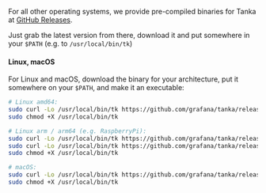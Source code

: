 For all other operating systems, we provide pre-compiled binaries for Tanka at
[GitHub Releases](https://github.com/grafana/tanka/releases).

Just grab the latest version from there, download it and put somewhere in your
`$PATH` (e.g. to `/usr/local/bin/tk`)

#### Linux, macOS

For Linux and macOS, download the binary for your architecture, put it somewhere on your `$PATH`, and make it an executable:

```bash
# Linux amd64:
sudo curl -Lo /usr/local/bin/tk https://github.com/grafana/tanka/releases/latest/download/tk-linux-amd64
sudo chmod +X /usr/local/bin/tk

# Linux arm / arm64 (e.g. RaspberryPi):
sudo curl -Lo /usr/local/bin/tk https://github.com/grafana/tanka/releases/latest/download/tk-linux-arm
sudo curl -Lo /usr/local/bin/tk https://github.com/grafana/tanka/releases/latest/download/tk-linux-arm64
sudo chmod +X /usr/local/bin/tk

# macOS:
sudo curl -Lo /usr/local/bin/tk https://github.com/grafana/tanka/releases/latest/download/tk-darwin-amd64
sudo chmod +X /usr/local/bin/tk
```
